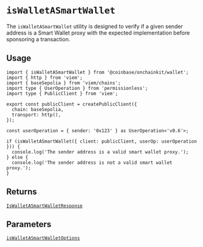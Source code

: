 # `isWalletASmartWallet`

The `isWalletASmartWallet` utility is designed to verify if a given sender address is a Smart Wallet proxy with the expected implementation before sponsoring a transaction.

## Usage

```tsx
import { isWalletASmartWallet } from '@coinbase/onchainkit/wallet';
import { http } from 'viem';
import { baseSepolia } from 'viem/chains';
import type { UserOperation } from 'permissionless';
import type { PublicClient } from 'viem';

export const publicClient = createPublicClient({
  chain: baseSepolia,
  transport: http(),
});

const userOperation = { sender: '0x123' } as UserOperation<'v0.6'>;

if (isWalletASmartWallet({ client: publicClient, userOp: userOperation })) {
  console.log('The sender address is a valid smart wallet proxy.');
} else {
  console.log('The sender address is not a valid smart wallet proxy.');
}
```

## Returns

[`IsWalletASmartWalletResponse`](/wallet/types#iswalletasmartwalletresponse)

## Parameters

[`isWalletASmartWalletOptions`](/wallet/types#iswalletasmartwalletoptions)
